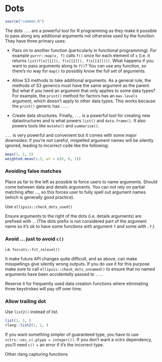 # Dots

```r
source("common.R")
```

The dots `...` are a powerful tool for R programming as they make it possible to pass along any additional arguments not otherwise used by the function. They have three primary uses:

* Pass on to another function (particularly in functional programming).
  For example `purrr::map(x, f)` calls `f()` once for each element of `x`
  (i.e. it returns `list(f(x[[1]]), f(x[[2]]), f(x[[3]])))`. What happens if
  you want to pass arguments along to `f()`? You can use any function, so
  there's no way for `map()` to possibly know the full set of arguments.
  
* Allow S3 methods to take additional arguments. As a general rule, the methods
  of S3 generics must have the same argument as the parent. But what if you
  need an argument that only applies to some data types? For example, 
  the `print()` method for factors has an `max.levels` argument, which doesn't
  apply to other data types. This works because the `print()` generic has 
  `...`.

* Create data structures. Finally, `...` is a powerful tool for creating new
  datastructures and is what powers `list()` and `data.frame()`. It also
  powers tools like `mutate()` and `summarise()`.

`...` is very powerful and convenient but it comes with some major downsides: if you're not careful, mispelled argument names will be silently ignored, leading to incorrect code like the following:

```r
mean(1, 2, 3)
weighted.mean(1:3, wt = c(0, 0, 1))
```

### Avoiding false matches

Place as far to the left as possible to force users to name arguments. Should come between data and details arguments. You can not rely on partial matching after ..., so this forces user to fully spell out argument names (which is generally good practice).

Use `ellipsis::check_dots_used()`

Ensure arguments to the right of the dots (i.e. details arguments) are prefixed with `.`. (The dots prefix is not considered part of the argument name so it's ok to have some functions with argument `f` and some with `.f`.)

### Avoid ... just to avoid `c()` {#vectors-not-dots}

i.e. `forcats::fct_relevel()`

It make future API changes quite difficult, and as above, can make misspellings give silently wrong outputs. If you do use it for this purpose make sure to call `ellipsis::check_dots_unnamed()` to ensure that no named arguments have been accidentally passed to `...`. 

Reserve it for frequently used data creation functions where eliminating three keystrokes will pay off over time.

### Allow trailing dot

Use `list2()` instead of list.

```r
list(1, 2, )
rlang::list2(1, 2, )
```

If you want something simpler of guaranteed type, you have to use `vctrs::vec_c(.ptype = integer())`. If you don't want a vctrs dependency, you'll need `c()` + an error if it's the incorrect type.

Other rlang capturing functions 
